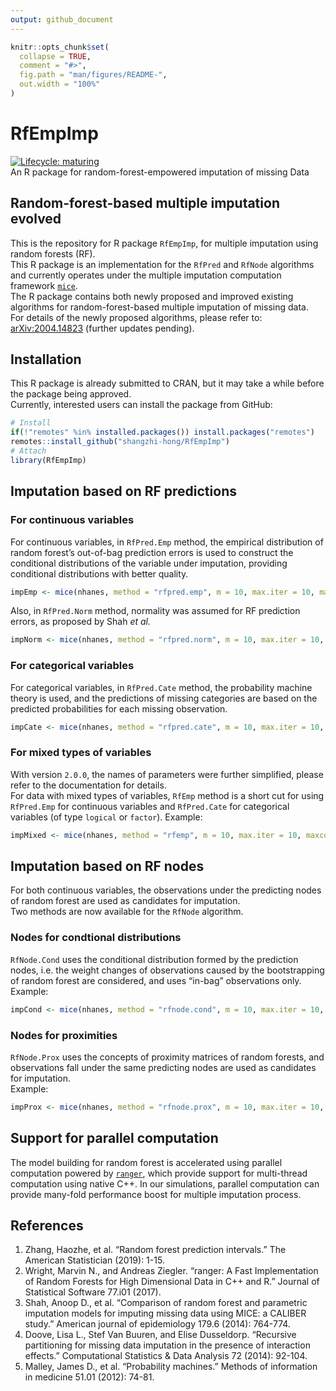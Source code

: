 ```yaml
---
output: github_document
---
```


<!-- README.md is generated from README.Rmd. Please edit that file -->

```r
knitr::opts_chunk$set(
  collapse = TRUE,
  comment = "#>",
  fig.path = "man/figures/README-",
  out.width = "100%"
)
```

# RfEmpImp
[![Lifecycle: maturing](https://img.shields.io/badge/lifecycle-maturing-blue.svg)](https://www.tidyverse.org/lifecycle/#maturing)  
An R package for random-forest-empowered imputation of missing Data

## Random-forest-based multiple imputation evolved
This is the repository for R package `RfEmpImp`, for multiple imputation using
random forests (RF).  
This R package is an implementation for the `RfPred` and `RfNode` algorithms and
currently operates under the multiple imputation computation
framework [`mice`](https://CRAN.R-project.org/package=mice).  
The R package contains both newly proposed and improved existing algorithms for
random-forest-based multiple imputation of missing data.  
For details of the newly proposed algorithms, please refer to:
[arXiv:2004.14823](https://arxiv.org/abs/2004.14823) (further updates pending).


## Installation
This R package is already submitted to CRAN, but it may take a while before the
package being approved.  
Currently, interested users can install the package from GitHub:
``` r
# Install
if(!"remotes" %in% installed.packages()) install.packages("remotes")
remotes::install_github("shangzhi-hong/RfEmpImp")
# Attach
library(RfEmpImp)
```


## Imputation based on RF predictions
### For continuous variables
For continuous variables, in `RfPred.Emp` method, the empirical distribution of
random forest's out-of-bag prediction errors is used to construct the conditional
distributions of the variable under imputation, providing conditional
distributions with better quality.
```r
impEmp <- mice(nhanes, method = "rfpred.emp", m = 10, max.iter = 10, maxcor = 1.0)
```
Also, in `RfPred.Norm` method, normality was
assumed for RF prediction errors, as proposed by Shah *et al.*  
```r
impNorm <- mice(nhanes, method = "rfpred.norm", m = 10, max.iter = 10, maxcor = 1.0)
```
### For categorical variables
For categorical variables, in `RfPred.Cate` method, the probability machine
theory is used, and the predictions of missing categories are based on the
predicted probabilities for each missing observation.  
```r
impCate <- mice(nhanes, method = "rfpred.cate", m = 10, max.iter = 10, maxcor = 1.0)
```
### For mixed types of variables
With version `2.0.0`, the names of parameters were further simplified, please
refer to the documentation for details.  
For data with mixed types of variables, `RfEmp` method is a short cut for
using `RfPred.Emp` for continuous variables and `RfPred.Cate` for categorical
variables (of type `logical` or `factor`).
Example:
```r
impMixed <- mice(nhanes, method = "rfemp", m = 10, max.iter = 10, maxcor = 1.0)
```


## Imputation based on RF nodes
For both continuous variables, the observations under the predicting nodes of
random forest are used as candidates for imputation.  
Two methods are now available for the `RfNode` algorithm.

### Nodes for condtional distributions
`RfNode.Cond` uses the conditional distribution formed by the prediction nodes,
i.e. the weight changes of observations caused by the bootstrapping of random
forest are considered, and uses "in-bag" observations only.  
Example:
```r
impCond <- mice(nhanes, method = "rfnode.cond", m = 10, max.iter = 10, maxcor = 1.0)
```
### Nodes for proximities
`RfNode.Prox` uses the concepts of proximity matrices of random forests, and
observations fall under the same predicting nodes are used as candidates for
imputation.  
Example:
```r
impProx <- mice(nhanes, method = "rfnode.prox", m = 10, max.iter = 10, maxcor = 1.0)
```


## Support for parallel computation
The model building for random forest is accelerated using parallel computation
powered by [`ranger`](https://CRAN.R-project.org/package=ranger), which provide
support for multi-thread computation using native C++.  In our simulations,
parallel computation can provide many-fold performance boost for multiple
imputation process.

## References
1. Zhang, Haozhe, et al. "Random forest prediction intervals."
The American Statistician (2019): 1-15.
2. Wright, Marvin N., and Andreas Ziegler. "ranger: A Fast Implementation of
Random Forests for High Dimensional Data in C++ and R." Journal of Statistical
Software 77.i01 (2017).
3. Shah, Anoop D., et al. "Comparison of random forest and parametric imputation
models for imputing missing data using MICE: a CALIBER study." American journal
of epidemiology 179.6 (2014): 764-774.
4. Doove, Lisa L., Stef Van Buuren, and Elise Dusseldorp. "Recursive partitioning
for missing data imputation in the presence of interaction effects."
Computational Statistics & Data Analysis 72 (2014): 92-104.
5. Malley, James D., et al. "Probability machines." Methods of information in
medicine 51.01 (2012): 74-81.
